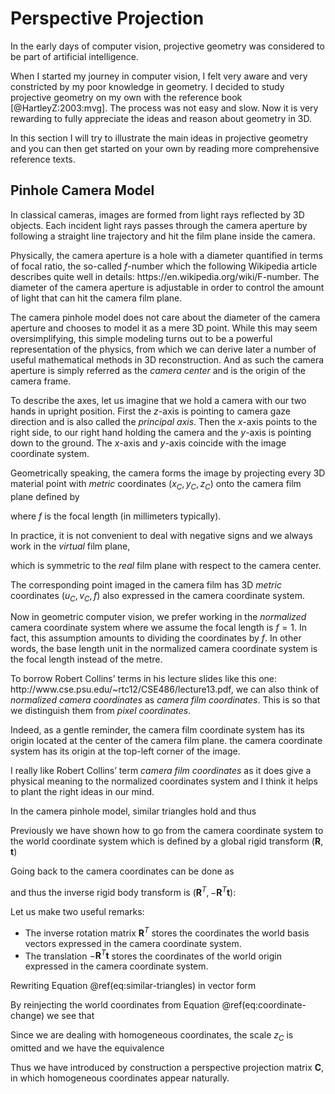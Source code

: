 # Perspective Projection

In the early days of computer vision, projective geometry was considered to be
part of artificial intelligence.

When I started my journey in computer vision, I felt very aware and very
constricted by my poor knowledge in geometry. I decided to study projective
geometry on my own with the reference book [@HartleyZ:2003:mvg]. The process was
not easy and slow. Now it is very rewarding to fully appreciate the ideas and
reason about geometry in 3D.

In this section I will try to illustrate the main ideas in projective geometry
and you can then get started on your own by reading more comprehensive reference
texts.

## Pinhole Camera Model

In classical cameras, images are formed from light rays reflected by 3D
objects. Each incident light rays passes through the camera aperture by
following a straight line trajectory and hit the film plane inside the camera.

Physically, the camera aperture is a hole with a diameter quantified in terms of
focal ratio, the so-called $f$-number which the following Wikipedia article
describes quite well in details: https://en.wikipedia.org/wiki/F-number. The
diameter of the camera aperture is adjustable in order to control the
amount of light that can hit the camera film plane.

The camera pinhole model does not care about the diameter of the camera aperture
and chooses to model it as a mere 3D point. While this may seem oversimplifying,
this simple modeling turns out to be a powerful representation of the physics,
from which we can derive later a number of useful mathematical methods in 3D
reconstruction. And as such the camera aperture is simply referred as the
*camera center* and is the origin of the camera frame.

To describe the axes, let us imagine that we hold a camera with our two hands in
upright position. First the $z$-axis is pointing to camera gaze direction and is
also called the *principal axis*. Then the $x$-axis points to the right side, to
our right hand holding the camera and the $y$-axis is pointing down to the
ground. The $x$-axis and $y$-axis coincide with the image coordinate system.

Geometrically speaking, the camera forms the image by projecting every 3D
material point with *metric* coordinates $(x_C, y_C, z_C)$ onto the camera film
plane defined by

\begin{equation}
  \Pi_\textrm{film}:\qquad z_C = -f < 0,
\end{equation}

where $f$ is the focal length (in millimeters typically).

In practice, it is not convenient to deal with negative signs and we always work
in the *virtual* film plane,

\begin{equation}
  \Pi_\textrm{virtual film}:\qquad z_C = f > 0,
\end{equation}

which is symmetric to the *real* film plane with respect to the
camera center.

The corresponding point imaged in the camera film has 3D *metric* coordinates
$(u_C, v_C, f)$ also expressed in the camera coordinate system.

Now in geometric computer vision, we prefer working in the *normalized* camera
coordinate system where we assume the focal length is $f = 1$. In fact, this
assumption amounts to dividing the coordinates by $f$. In other words, the base
length unit in the normalized camera coordinate system is the focal length
instead of the metre.

:::fyi
To borrow Robert Collins' terms in his lecture slides like this one:
http://www.cse.psu.edu/~rtc12/CSE486/lecture13.pdf, we can also think of
*normalized camera coordinates* as *camera film coordinates*. This is so that we
distinguish them from *pixel coordinates*.

Indeed, as a gentle reminder, the camera film coordinate system has its origin
located at the center of the camera film plane. the camera coordinate system has
its origin at the top-left corner of the image.

I really like Robert Collins' term *camera film coordinates* as it does give a
physical meaning to the normalized coordinates system and I think it helps to
plant the right ideas in our mind.
:::

In the camera pinhole model, similar triangles hold and thus

\begin{equation}
  \frac{u_C}{x_C} = \frac{v_C}{y_C} = \frac{1}{z_C} \\
  (\#eq:similar-triangles)
\end{equation}


Previously we have shown how to go from the camera coordinate system to the
world coordinate system which is defined by a global rigid transform
$(\mathbf{R}, \mathbf{t})$

\begin{equation}
  \mathbf{x}_W = \mathbf{R} \mathbf{x}_C + \mathbf{t}
\end{equation}

Going back to the camera coordinates can be done as

\begin{equation}
  \mathbf{x}_C = \mathbf{R}^T \mathbf{x}_W - \mathbf{R}^T \mathbf{t}
  (\#eq:coordinate-change)
\end{equation}

and thus the inverse rigid body transform is $(\mathbf{R}^T, -\mathbf{R}^T
\mathbf{t})$:

Let us make two useful remarks:

- The inverse rotation matrix $\mathbf{R}^T$ stores the coordinates the
  world basis vectors expressed in the camera coordinate system.
- The translation $-\mathbf{R}^T \mathbf{t}$ stores the coordinates of the
  world origin expressed in the camera coordinate system.

Rewriting Equation \@ref(eq:similar-triangles) in vector form

\begin{equation}
  z_C \left[ \begin{array}{c} u_C \\ v_C \\ 1 \end{array} \right] =
  \mathbf{x}_C
\end{equation}

By reinjecting the world coordinates from Equation \@ref(eq:coordinate-change)
we see that

\begin{equation}
  z_C \left[ \begin{array}{c} u_C \\ v_C \\ 1 \end{array} \right] =
  \underbrace{\left[ \begin{array}{c|c}
    \mathbf{R}^T & -\mathbf{R}^T t
  \end{array} \right]}_{\mathbf{C}}
  %
  \left[ \begin{array}{c} \mathbf{x}_W \\ 1 \end{array} \right] .
\end{equation}

Since we are dealing with homogeneous coordinates, the scale $z_C$ is omitted
and we have the equivalence

\begin{equation}
  \left[ \begin{array}{c} u_C \\ v_C \\ 1 \end{array} \right] \equiv
  \mathbf{C}
  %
  \left[ \begin{array}{c} \mathbf{x}_W \\ 1 \end{array} \right] .
\end{equation}

Thus we have introduced by construction a perspective projection matrix
$\mathbf{C}$, in which homogeneous coordinates appear naturally.
